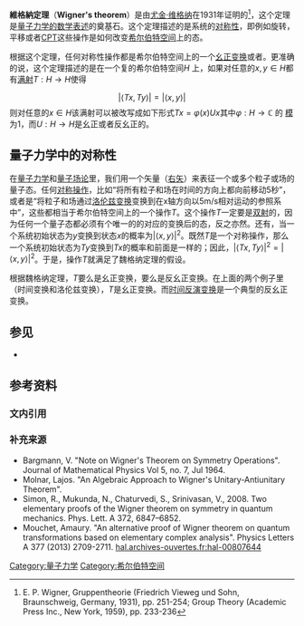 {{Refimprove|time=2018-05-08}}
'''維格納定理'''（'''Wigner's theorem'''）是由[[尤金·维格纳|尤金·维格纳]]在1931年证明的<ref>E. P. Wigner, Gruppentheorie (Friedrich Vieweg und Sohn, Braunschweig, Germany, 1931), pp. 251-254; Group Theory (Academic Press Inc., New York, 1959), pp. 233-236</ref>，这个定理是[[量子力学的数学表述|量子力学的数学表述]]的奠基石。这个定理描述的是系统的[[对称性_(物理学)|对称性]]，即例如旋转，平移或者[[CPT对称|CPT]]这些操作是如何改变[[希尔伯特空间|希尔伯特空间]]上的态。

根据这个定理，任何对称性操作都是希尔伯特空间上的一个[[幺正算符|幺正变换]]或者{{link-en|反幺正变换|antiunitary operator}}。更准确的说，这个定理描述的是在一个复的希尔伯特空间<math>H</math> 上，如果对任意的<math>x,y \in H</math>都有[[满射|满射]]<math>T:H\rightarrow H</math>使得
:<math>|\langle Tx,Ty\rangle|=|\langle x,y\rangle|</math>
则对任意的<math>x\in H</math>该满射可以被改写成如下形式<math>Tx=\varphi(x)Ux</math>其中<math>\varphi:H\rightarrow \mathbb{C}</math> 的 [[绝对值|模]] 为1，而<math>U:H\rightarrow H</math>是幺正或者反幺正的。

==量子力学中的对称性==
在[[量子力学|量子力学]]和[[量子场论|量子场论]]里，我们用一个矢量（[[狄拉克符號|右矢]]）来表征一个或多个粒子或场的量子态。任何[[对称性_(物理学)|对称操作]]，比如“将所有粒子和场在时间的方向上都向前移动5秒”，或者是“将粒子和场通过[[洛伦兹变换|洛伦兹变换]]变换到在x轴方向以5m/s相对运动的参照系中”，这些都相当于希尔伯特空间上的一个操作''T''。这个操作''T''一定要是[[双射|双射]]的，因为任何一个量子态都必须有个唯一的的对应的变换后的态，反之亦然。还有，当一个系统初始状态为<math>y</math>变换到状态<math>x</math>的概率为<math>|\langle x,y\rangle|^2</math>。既然''T''是一个对称操作，那么一个系统初始状态为<math>Ty</math>变换到<math>Tx</math>的概率和前面是一样的；因此，<math>|\langle Tx,Ty\rangle|^2=|\langle x,y\rangle|^2</math>。于是，操作''T''就满足了魏格纳定理的假设。

根据魏格纳定理，''T''要么是幺正变换，要么是反幺正变换。在上面的两个例子里（时间变换和洛伦兹变换），''T''是幺正变换。而[[时间反演对称|时间反演变换]]是一个典型的反幺正变换。

==参见==
* {{link-en|粒子物理学与表示论|Particle physics and representation theory}}

==参考资料==
=== 文内引用 ===
<references/>

=== 补充来源 ===
* Bargmann, V.  "Note on Wigner's Theorem on Symmetry Operations".  Journal of Mathematical Physics Vol 5, no. 7, Jul 1964.
* Molnar, Lajos.  "An Algebraic Approach to Wigner's Unitary-Antiunitary Theorem". {{arxiv|math|9808033}}
*Simon, R., Mukunda, N., Chaturvedi, S., Srinivasan, V., 2008. Two elementary proofs of the Wigner theorem on symmetry in quantum mechanics. Phys. Lett. A 372, 6847–6852.
* Mouchet, Amaury. "An alternative proof of Wigner theorem on quantum transformations based on elementary complex analysis". Physics Letters A 377 (2013) 2709-2711. [http://hal.archives-ouvertes.fr/hal-00807644 hal.archives-ouvertes.fr:hal-00807644]

{{DEFAULTSORT:Wigner's theorem}}
[[Category:量子力学|Category:量子力学]]
[[Category:希尔伯特空间|Category:希尔伯特空间]]